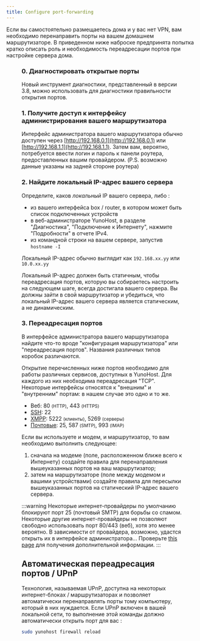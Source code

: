 ```yaml
---
title: Configure port-forwarding
---
```



Если вы самостоятельно размещаетесь дома и у вас нет VPN, вам необходимо перенаправить порты на вашем домашнем маршрутизаторе. В приведенном ниже наброске предпринята попытка кратко описать роль и необходимость переадресации портов при настройке сервера дома.

<Figure caption="Illustration of the importance of port-forwarding" src="/img/portForwarding_en.png" />

### 0. Диагностировать открытые порты

Новый инструмент диагностики, представленный в версии 3.8, можно использовать для диагностики правильности открытия портов.

### 1. Получите доступ к интерфейсу администрирования вашего маршрутизатора

Интерфейс администратора вашего маршрутизатора обычно доступен через [http://192.168.0.1](http://192.168.0.1) или [http://192.168.1.1](http://192.168.1.1). Затем вам, вероятно, потребуется ввести логин и пароль к панели роутера, предоставленных вашим провайдером. (P.S. возможно данные указаны на задней стороне роутера)

### 2. Найдите локальный IP-адрес вашего сервера

Определите, каков *локальный* IP вашего сервера, либо :

- из вашего интерфейса box / router, в котором может быть список подключенных устройств
- в веб-администраторе YunoHost, в разделе "Диагностика", "Подключение к Интернету", нажмите "Подробности" в отчете IPv4.
- из командной строки на вашем сервере, запустив `hostname -I`

Локальный IP-адрес обычно выглядит как `192.168.xx.yy` или `10.0.xx.yy`

Локальный IP-адрес должен быть статичным, чтобы переадресация портов, которую вы собираетесь настроить на следующем шаге, всегда достигала вашего сервера. Вы должны зайти в свой маршрутизатор и убедиться, что локальный IP-адрес вашего сервера является статическим, а не динамическим.

### 3. Переадресация портов

В интерфейсе администратора вашего маршрутизатора найдите что-то вроде "конфигурация маршрутизатора" или "переадресация портов". Названия различных типов коробок различаются.

Открытие перечисленных ниже портов необходимо для работы различных сервисов, доступных в YunoHost. Для каждого из них необходима переадресация "TCP". Некоторые интерфейсы относятся к "внешним" и "внутренним" портам: в нашем случае это одно и то же.

- Веб: 80 <small>(HTTP)</small>, 443 <small>(HTTPS)</small>
- [SSH](/administer/admin_guide/command_line): 22
- [XMPP](https://wikipedia.org/wiki/XMPP): 5222 <small>(клиенты)</small>, 5269 <small>(серверы)</small>
- [Почтовые](/administer/admin_guide/email): 25, 587 <small>(SMTP)</small>, 993 <small>(IMAP)</small>

Если вы используете и модем, и маршрутизатор, то вам необходимо выполнить следующее:

1. сначала на модеме (поле, расположенном ближе всего к Интернету) создайте правила для перенаправления вышеуказанных портов на ваш маршрутизатор;
2. затем на маршрутизаторе (поле между модемом и вашими устройствами) создайте правила для пересылки вышеуказанных портов на статический IP-адрес вашего сервера.

:::warning
<FAIcon icon="fa-exclamation-triangle"/> Некоторые интернет-провайдеры по умолчанию блокируют порт 25 (почтовый SMTP) для борьбы со спамом. Некоторые другие интернет-провайдеры не позволяют свободно использовать порт 80/443 (веб), хотя это менее вероятно. В зависимости от провайдера, возможно, удастся открыть их в интерфейсе администратора... Проверьте [this page](/install/providers/isp/) для получения дополнительной информации.
:::

## Автоматическая переадресация портов / UPnP

Технология, называемая UPnP, доступна на некоторых интернет-блоках / маршрутизаторах и позволяет автоматически перенаправлять порты тому компьютеру, который в них нуждается. Если UPnP включен в вашей локальной сети, то выполнение этой команды должно автоматически открыть порт для вас :

```bash
sudo yunohost firewall reload
```
